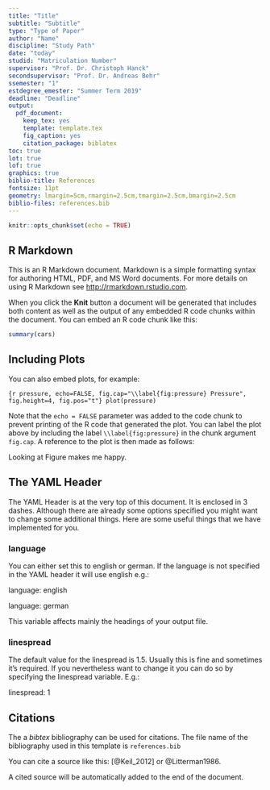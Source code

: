 ```yaml
---
title: "Title"
subtitle: "Subtitle"
type: "Type of Paper"
author: "Name"
discipline: "Study Path"
date: "today"
studid: "Matriculation Number"
supervisor: "Prof. Dr. Christoph Hanck"
secondsupervisor: "Prof. Dr. Andreas Behr"
ssemester: "1"
estdegree_emester: "Summer Term 2019"
deadline: "Deadline"
output:
  pdf_document:
    keep_tex: yes
    template: template.tex
    fig_caption: yes
    citation_package: biblatex
toc: true
lot: true
lof: true
graphics: true
biblio-title: References
fontsize: 11pt
geometry: lmargin=5cm,rmargin=2.5cm,tmargin=2.5cm,bmargin=2.5cm
biblio-files: references.bib
---
```


```r
knitr::opts_chunk$set(echo = TRUE)
```

## R Markdown

This is an R Markdown document. Markdown is a simple formatting syntax for authoring HTML, PDF, and MS Word documents. For more details on using R Markdown see <http://rmarkdown.rstudio.com>.

When you click the **Knit** button a document will be generated that includes both content as well as the output of any embedded R code chunks within the document. You can embed an R code chunk like this:

```r
summary(cars)
```

## Including Plots

You can also embed plots, for example:

```{r pressure, echo=FALSE, fig.cap="\\label{fig:pressure} Pressure", fig.height=4, fig.pos="t"}
plot(pressure)
```

Note that the `echo = FALSE` parameter was added to the code chunk to prevent printing of the R code that generated the plot. You can label the plot above by including the label `\\label{fig:pressure}` in the chunk argument `fig.cap`. A reference to the plot is then made as follows:

Looking at Figure \ref{fig:pressure} makes me happy.

## The YAML Header

The YAML Header is at the very top of this document. It is enclosed in 3 dashes.
Although there are already some options specified you might want to change some additional things. Here are some useful things that we have implemented for you.

### language

You can either set this to english or german. If the language is not specified in the YAML header it will use english e.g.:

language: english

language: german

This variable affects mainly the headings of your output file.

### linespread

The default value for the linespread is 1.5. Usually this is fine and sometimes it's required. If you nevertheless want to change it you can do so by specifying the linespread variable. E.g.:

linespread: 1

## Citations

The a *bibtex* bibliography can be used for citations. The file name of the bibliography used in this template is `references.bib`

You can cite a source like this: [@Keil_2012] or @Litterman1986.

A cited source will be automatically added to the end of the document.

\pagebreak

